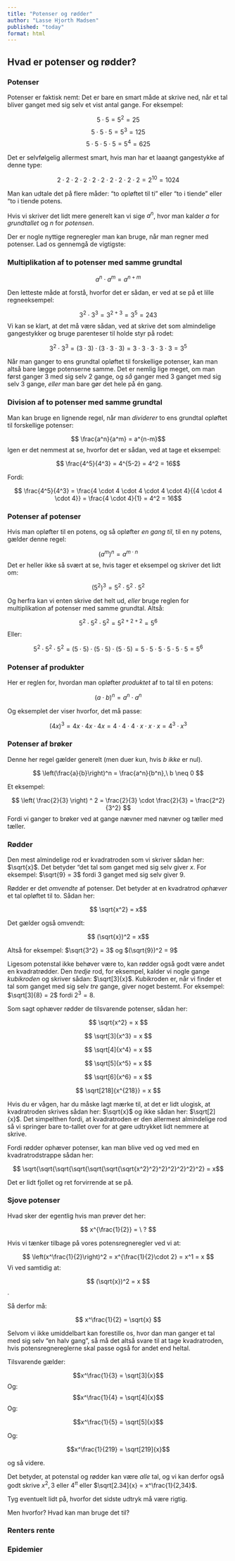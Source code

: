 ```yaml
---
title: "Potenser og rødder"
author: "Lasse Hjorth Madsen"
published: "today"
format: html
---
```



## Hvad er potenser og rødder? {#sec-potenser}
### Potenser

Potenser er faktisk nemt: Det er bare en smart måde at skrive ned, når et tal bliver ganget med sig selv et vist antal gange. For eksempel:

$$ 5 \cdot 5 = 5^2 = 25 $$
$$ 5 \cdot 5 \cdot 5 = 5^3 = 125 $$
$$ 5 \cdot 5 \cdot 5 \cdot 5 = 5^4 = 625 $$

Det er selvfølgelig allermest smart, hvis man har et laaangt gangestykke af denne type:

$$ 2 \cdot 2 \cdot 2 \cdot 2 \cdot 2 \cdot 2 \cdot 2 \cdot 2 \cdot 2 \cdot 2= 2^{10} = 1024 $$

Man kan udtale det på flere måder: "to opløftet til ti" eller "to i tiende" eller "to i tiende potens.

Hvis vi skriver det lidt mere generelt kan vi sige $a^n$, hvor man kalder $a$ for *grundtallet* og $n$ for *potensen*.

Der er nogle nyttige regneregler man kan bruge, når man regner med potenser. Lad os gennemgå de vigtigste:

### Multiplikation af to potenser med samme grundtal

$$ a^n \cdot a^m = a^{n+m}$$

Den letteste måde at forstå, hvorfor det er sådan, er ved at se på et lille regneeksempel:

$$ 3^2 \cdot 3^3 = 3^{2+3} = 3^5 = 243 $$
Vi kan se klart, at det må være sådan, ved at skrive det som almindelige gangestykker og bruge parenteser til holde styr på rodet:

$$ 3^2 \cdot 3^3 = (3 \cdot 3) \cdot (3 \cdot 3 \cdot 3) = 3 \cdot 3 \cdot 3 \cdot 3 \cdot 3 = 3^5 $$

Når man ganger to ens grundtal opløftet til forskellige potenser, kan man altså bare lægge potenserne samme. Det er nemlig lige meget, om man først ganger 3 med sig selv 2 gange, og *så* ganger med 3 ganget med sig selv 3 gange, *eller* man bare gør det hele på én gang.

### Division af to potenser med samme grundtal

Man kan bruge en lignende regel, når man *dividerer* to ens grundtal opløftet til forskellige potenser:

$$ \frac{a^n}{a^m} = a^{n-m}$$
Igen er det nemmest at se, hvorfor det er sådan, ved at tage et eksempel:


$$ \frac{4^5}{4^3} = 4^{5-2} = 4^2 = 16$$

Fordi:

$$ \frac{4^5}{4^3} = \frac{4 \cdot 4 \cdot 4 \cdot 4 \cdot 4}{{4 \cdot 4 \cdot 4}} = \frac{4 \cdot 4}{1} = 4^2 = 16$$

### Potenser af potenser

Hvis man opløfter til en potens, og så opløfter *en gang til*, til en ny potens, gælder denne regel:

$$ (a^m)^n = a^{m\cdot n} $$
Det er heller ikke så svært at se, hvis tager et eksempel og skriver det lidt om:

$$ (5^2)^3 = 5^2 \cdot 5^2 \cdot 5^2 $$

Og herfra kan vi enten skrive det helt ud, *eller* bruge reglen for multiplikation af potenser med samme grundtal. Altså:

$$ 5^2 \cdot 5^2 \cdot 5^2 = 5^{2+2+2} = 5^6 $$
Eller:

$$ 5^2 \cdot 5^2 \cdot 5^2= (5 \cdot 5) \cdot (5 \cdot 5) \cdot (5 \cdot 5) = 5 \cdot 5 \cdot 5 \cdot 5 \cdot 5 \cdot 5 = 5^6 $$

### Potenser af produkter

Her er reglen for, hvordan man opløfter *produktet* af to tal til en potens:

$$ (a \cdot b)^n = a^n \cdot a^n $$

Og eksemplet der viser hvorfor, det må passe:

$$ (4x)^3 = 4x \cdot 4x \cdot 4x = 4 \cdot 4 \cdot 4 \cdot x \cdot x \cdot x = 4^3 \cdot x^3 $$

### Potenser af brøker

Denne her regel gælder generelt (men duer kun, hvis $b$ *ikke* er nul).

$$ \left(\frac{a}{b}\right)^n = \frac{a^n}{b^n},\ b \neq 0 $$

Et eksempel:

$$ \left( \frac{2}{3} \right) ^ 2 = \frac{2}{3} \cdot \frac{2}{3} = \frac{2^2}{3^2} $$
Fordi vi ganger to brøker ved at gange nævner med nævner og tæller med tæller.

### Rødder

Den mest almindelige rod er kvadratroden som vi skriver sådan her: $\sqrt{x}$. Det betyder "det tal som ganget med sig selv giver $x$. For eksempel: $\sqrt{9} = 3$ fordi 3 ganget med sig selv giver 9.

Rødder er det *omvendte* af potenser. Det betyder at en kvadratrod *ophæver* et tal opløftet til to. Sådan her:


$$ \sqrt{x^2} = x$$

Det gælder også omvendt:

$$ (\sqrt{x})^2 = x$$

Altså for eksempel: $\sqrt{3^2} = 3$ og $(\sqrt{9})^2 = 9$ 

Ligesom potenstal ikke behøver være to, kan rødder også godt være andet en kvadratrødder. Den *tredje* rod, for eksempel, kalder vi nogle gange *kubikroden* og skriver sådan: $\sqrt[3]{x}$. Kubikroden er, når vi finder et tal som ganget med sig selv *tre* gange, giver noget bestemt. For eksempel: $\sqrt[3]{8} = 2$ fordi $2^3=8$.

Som sagt ophæver rødder de tilsvarende potenser, sådan her:

$$ \sqrt{x^2} = x $$

$$ \sqrt[3]{x^3} = x $$

$$ \sqrt[4]{x^4} = x $$

$$ \sqrt[5]{x^5} = x $$

$$ \sqrt[6]{x^6} = x $$

$$ \sqrt[218]{x^{218}} = x $$

Hvis du er vågen, har du måske lagt mærke til, at det er lidt ulogisk, at kvadratroden skrives sådan her: $\sqrt{x}$ og ikke sådan her: $\sqrt[2]{x}$. Det simpelthen fordi, at kvadratroden er den allermest almindelige rod så vi springer bare to-tallet over for at gøre udtrykket lidt nemmere at skrive.

Fordi rødder ophæver potenser, kan man blive ved og ved med en kvadratrodstrappe sådan her:

$$ \sqrt{\sqrt{\sqrt{\sqrt{\sqrt{\sqrt{\sqrt{x^2}^2}^2}^2}^2}^2}^2} = x$$

Det er lidt fjollet og ret forvirrende at se på.

### Sjove potenser

Hvad sker der egentlig hvis man prøver det her:

$$ x^{\frac{1}{2}} = \ ? $$

Hvis vi tænker tilbage på vores potensregneregler ved vi at:

$$ \left(x^\frac{1}{2}\right)^2 = x^{\frac{1}{2}\cdot 2} = x^1 = x $$
Vi ved samtidig at:

$$ (\sqrt{x})^2 = x $$. 

Så derfor må:

$$ x^\frac{1}{2} = \sqrt{x} $$

Selvom vi ikke umiddelbart kan forestille os, hvor dan man ganger et tal med sig selv "en halv gang", så må det altså svare til at tage kvadratroden, hvis potensregnereglerne skal passe også for andet end heltal.

Tilsvarende gælder:

$$x^\frac{1}{3} = \sqrt[3]{x}$$ 
Og:
$$x^\frac{1}{4} = \sqrt[4]{x}$$
Og: 

$$x^\frac{1}{5} = \sqrt[5]{x}$$ 

Og: 

$$x^\frac{1}{219} = \sqrt[219]{x}$$

og så videre.

Det betyder, at potenstal og rødder kan være *alle* tal, og vi kan derfor også godt skrive $x^2,3$ eller $4^\pi$ eller $\sqrt[2.34]{x} = x^\frac{1}{2,34}$.

Tyg eventuelt lidt på, hvorfor det sidste udtryk må være rigtig.

Men hvorfor? Hvad kan man bruge det til?

### Renters rente

### Epidemier

